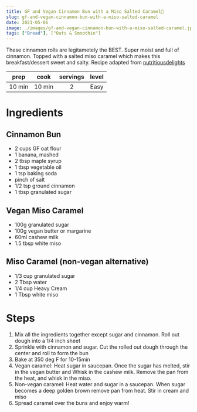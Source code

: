 ```yaml
---
title: GF and Vegan Cinnamon Bun with a Miso Salted Caramel🌱
slug: gf-and-vegan-cinnamon-bun-with-a-miso-salted-caramel
date: 2021-05-06
image: ./images/gf-and-vegan-cinnamon-bun-with-a-miso-salted-caramel.jpg
tags: ["Bread"], ["Oats & Smoothie"]
---
```


<StyledParagraph>These cinnamon rolls are legitametely the BEST. Super moist and full of cinnamon. Topped with a salted miso caramel which makes this breakfast/dessert sweet and salty. Recipe adapted from <a href= "https://www.instagram.com/nutritiousdelights/">nutritiousdelights</a></StyledParagraph>

| prep | cook | servings | level |
| :--: | :--: | :------: | :---: |
| 10 min | 10 min |  2  | Easy  |

# Ingredients

## Cinnamon Bun
- <ListItem>2 cups GF oat flour</ListItem>
- <ListItem>1 banana, mashed</ListItem>
- <ListItem>2 tbsp maple syrup</ListItem>
- <ListItem>1 tbsp vegetable oil</ListItem>
- <ListItem>1 tsp baking soda</ListItem>
- <ListItem>pinch of salt</ListItem>
- <ListItem>1/2 tsp ground cinnamon</ListItem>
- <ListItem>1 tbsp granulated sugar</ListItem>

## Vegan Miso Caramel 
- <ListItem>100g granulated sugar</ListItem>
- <ListItem>100g vegan butter or margarine</ListItem>
- <ListItem>60ml cashew milk</ListItem>
- <ListItem>1.5 tbsp white miso</ListItem>

## Miso Caramel (non-vegan alternative)
- <ListItem>1/3 cup granulated sugar</ListItem>
- <ListItem>2 Tbsp water</ListItem>
- <ListItem>1/4 cup Heavy Cream</ListItem>
- <ListItem>1 Tbsp white miso</ListItem>

# Steps

1. Mix all the ingredients together except sugar and cinnamon. Roll out dough into a 1/4 inch sheet
2. Sprinkle with cinnamon and sugar. Cut the rolled out dough through the center and roll to form the bun 
3. Bake at 350 deg F for 10-15min 
4. Vegan caramel: Heat sugar in saucepan. Once the sugar has melted, stir in the vegan butter and Whisk in the cashew milk. Remove the pan from the heat, and whisk in the miso.
5. Non-vegan caramel: Heat water and sugar in a saucepan. When sugar becomes a deep golden brown remove pan from heat. Stir in cream and miso
6. Spread caramel over the buns and enjoy warm! 
